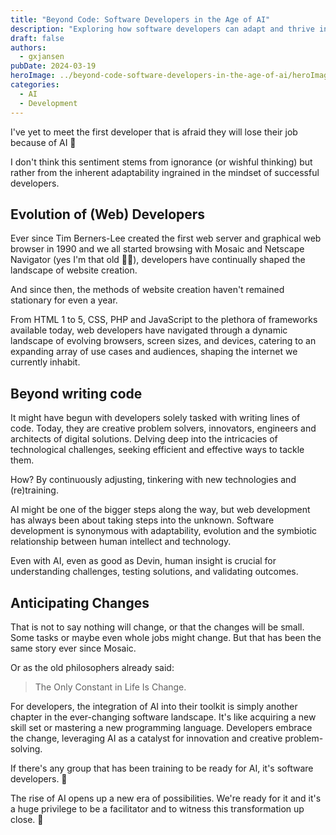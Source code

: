 ---
title: "Beyond Code: Software Developers in the Age of AI"
description: "Exploring how software developers can adapt and thrive in an era where AI is transforming the development landscape."
draft: false
authors:
  - gxjansen
pubDate: 2024-03-19
heroImage: ../beyond-code-software-developers-in-the-age-of-ai/heroImage.png
categories:
  - AI
  - Development
---

I've yet to meet the first developer that is afraid they will lose their job because of AI 🤖

I don't think this sentiment stems from ignorance (or wishful thinking) but rather from the inherent adaptability ingrained in the mindset of successful developers.

## Evolution of (Web) Developers
Ever since Tim Berners-Lee created the first web server and graphical web browser in 1990 and we all started browsing with Mosaic and Netscape Navigator (yes I'm that old 👴🏼), developers have continually shaped the landscape of website creation.

And since then, the methods of website creation haven't remained stationary for even a year.

From HTML 1 to 5, CSS, PHP and JavaScript to the plethora of frameworks available today, web developers have navigated through a dynamic landscape of evolving browsers, screen sizes, and devices, catering to an expanding array of use cases and audiences, shaping the internet we currently inhabit.

## Beyond writing code
It might have begun with developers solely tasked with writing lines of code. Today, they are creative problem solvers, innovators, engineers and architects of digital solutions. Delving deep into the intricacies of technological challenges, seeking efficient and effective ways to tackle them. 

How? By continuously adjusting, tinkering with new technologies and (re)training. 

AI might be one of the bigger steps along the way, but web development has always been about taking steps into the unknown. Software development is synonymous with adaptability, evolution and the symbiotic relationship between human intellect and technology.

Even with AI, even as good as Devin, human insight is crucial for understanding challenges, testing solutions, and validating outcomes.

## Anticipating Changes 
That is not to say nothing will change, or that the changes will be small. Some tasks or maybe even whole jobs might change. But that has been the same story ever since Mosaic.

Or as the old philosophers already said:

> The Only Constant in Life Is Change.

For developers, the integration of AI into their toolkit is simply another chapter in the ever-changing software landscape. It's like acquiring a new skill set or mastering a new programming language. Developers embrace the change, leveraging AI as a catalyst for innovation and creative problem-solving.

If there's any group that has been training to be ready for AI, it's software developers. 🚀

The rise of AI opens up a new era of possibilities. We're ready for it and it's a huge privilege to be a facilitator and to witness this transformation up close. 🙏